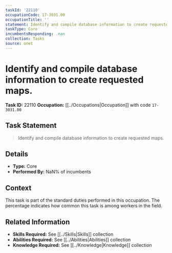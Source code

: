 ```yaml
---
taskId: '22110'
occupationCode: 17-3031.00
occupationTitle: ''
statement: Identify and compile database information to create requested maps.
taskType: Core
incumbentsResponding: .nan
collection: Tasks
source: onet
---
```

# Identify and compile database information to create requested maps.

**Task ID:** 22110
**Occupation:** [[../Occupations|Occupation]] with code `17-3031.00`

## Task Statement

> Identify and compile database information to create requested maps.

## Details

- **Type:** Core
- **Performed By:** NaN% of incumbents

## Context

This task is part of the standard duties performed in this occupation. The percentage indicates how common this task is among workers in the field.

## Related Information

- **Skills Required:** See [[../Skills|Skills]] collection
- **Abilities Required:** See [[../Abilities|Abilities]] collection
- **Knowledge Required:** See [[../Knowledge|Knowledge]] collection
